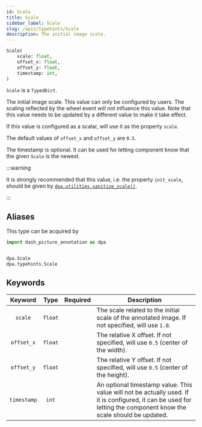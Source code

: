```yaml
---
id: Scale
title: Scale
sidebar_label: Scale
slug: /apis/typehints/Scale
description: The initial image scale.
---
```



<APITopBar type="type" source="typehints.Scale" />

```python
Scale(
    scale: float,
    offset_x: float,
    offset_y: float,
    timestamp: int,
)
```

`Scale` is a `TypedDict`.

The initial image scale. This value can only be configured by users. The scaling
reflected by the wheel event will not influence this value. Note that this value
needs to be updated by a different value to make it take effect.

If this value is configured as a scalar, will use it as the property `scale`.

The default values of `offset_x` and `offset_y` are `0.5`.

The timestamp is optional. It can be used for letting component know that the given
`Scale` is the newest.

:::warning

It is strongly recommended that this value, i.e. the property `init_scale`, should be
given by [`dpa.utilities.sanitize_scale()`](../utilities/sanitize_scale.mdx).

:::

## Aliases

This type can be acquired by

```python
import dash_picture_annotation as dpa


dpa.Scale
dpa.typehints.Scale
```

## Keywords

|   Keyword   |  Type   | Required | <center>Description</center>                                                                                                                                       |
| :---------: | :-----: | :------: | :----------------------------------------------------------------------------------------------------------------------------------------------------------------- |
|   `scale`   | `float` |          | The scale related to the initial scale of the annotated image. If not specified, will use `1.0`.                                                                   |
| `offset_x`  | `float` |          | The relative X offset. If not specified, will use `0.5` (center of the width).                                                                                     |
| `offset_y`  | `float` |          | The relative Y offset. If not specified, will use `0.5` (center of the height).                                                                                    |
| `timestamp` |  `int`  |          | An optional timestamp value. This value will not be actually used. If it is configured, it can be used for letting the component know the scale should be updated. |
